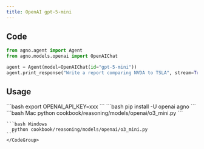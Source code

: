 ```yaml
---
title: OpenAI gpt-5-mini
---
```


## Code

```python cookbook/reasoning/models/openai/o3_mini.py
from agno.agent import Agent
from agno.models.openai import OpenAIChat

agent = Agent(model=OpenAIChat(id="gpt-5-mini"))
agent.print_response("Write a report comparing NVDA to TSLA", stream=True)
```

## Usage

<Steps>
  <Snippet file="create-venv-step.mdx" />

  <Step title="Set your API key">
    ```bash
    export OPENAI_API_KEY=xxx
    ```
  </Step>

  <Step title="Install libraries">
    ```bash
    pip install -U openai agno
    ```
  </Step>

  <Step title="Run Agent">
    <CodeGroup>
    ```bash Mac
      python cookbook/reasoning/models/openai/o3_mini.py
    ```

    ```bash Windows
      python cookbook/reasoning/models/openai/o3_mini.py
    ```
    </CodeGroup>
  </Step>
</Steps>